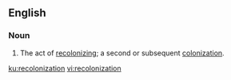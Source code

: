 ==English==

===Noun===
{{en-noun}}
# The act of [[recolonize|recolonizing]]; a second or subsequent [[colonization]].

[[ku:recolonization]]
[[vi:recolonization]]